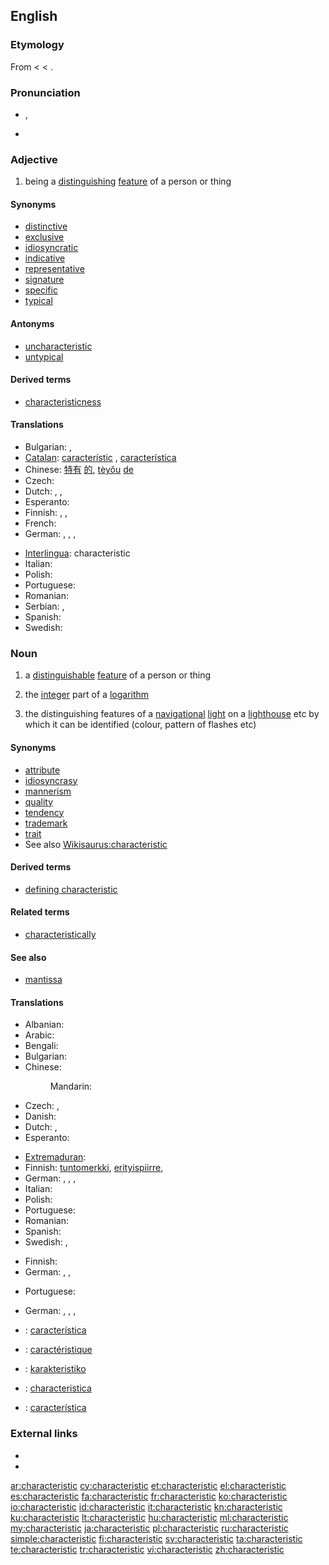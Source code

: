 ==English==
{{wikipedia}}

===Etymology===
From {{etyl|grc}} {{term|χαρακτηριστικός|lang=grc}} < {{term|χαρακτηρίζω||to designate by a characteristic mark|lang=grc}} < {{term|χαρακτήρ|lang=grc||a mark, character}}.

===Pronunciation===
* {{IPA|/ˌkæɹəktəˈɹɪstɪk/}}, {{SAMPA|/%k{r\kt@"r\IstIk/}}
* {{audio|En-us-characteristic.ogg|Audio (US)}}

===Adjective===
{{en-adj}}

# being a [[distinguish]]ing [[feature]] of a person or thing

====Synonyms====
* [[distinctive]]
* [[exclusive]]
* [[idiosyncratic]]
* [[indicative]]
* [[representative]]
* [[signature]]
* [[specific]]
* [[typical]]

====Antonyms====
* [[uncharacteristic]]
* [[untypical]]

====Derived terms====
* [[characteristicness]]

====Translations====
{{trans-top|being a distinguishing feature of a person or thing}}
* Bulgarian: {{t|bg|характерен}},  {{t|bg|отличителен}}
* [[Catalan]]: [[característic]] {{m}}, [[característica]] {{f}}
* Chinese: [[特有]] [[的]], [[tèyǒu]] [[de]]
* Czech: {{t-|cs|charakteristický|m}}
* Dutch: {{t+|nl|kenmerkend}},  {{t-|nl|karakteristiek}}, {{t|nl|idiosyncratisch}}
* Esperanto: {{t|eo|karakteriza}}
* Finnish: {{t-|fi|ominainen}}, {{t-|fi|luonteenomainen}}, {{t-|fi|tunnusomainen}}
* French: {{t+|fr|caractéristique}}
* German: {{t+|de|charakteristisch}}, {{t+|de|bezeichnend}}, {{t+|de|kennzeichnend}}, {{t+|de|typisch}}
{{trans-mid}}
* [[Interlingua]]: characteristic
* Italian: {{t+|it|caratteristica}}
* Polish: {{t+|pl|charakterystyczny|m}}
* Portuguese: {{t+|pt|característico}}
* Romanian: {{t|ro|caracteristic}}
* Serbian: {{t-|sr|osobina|f}}, {{t-|sr|značajka|f}}
* Spanish: {{t-|es|característico}}
* Swedish: {{t+|sv|karakteristisk}}
{{trans-bottom}}

===Noun===
{{en-noun}}

# a [[distinguishable]] [[feature]] of a person or thing
# {{mathematics}} the [[integer]] part of a [[logarithm]]
# {{nautical}} the distinguishing features of a [[navigational]] [[light]] on a [[lighthouse]] etc by which it can be identified (colour, pattern of flashes etc)

====Synonyms====
* [[attribute]]
* [[idiosyncrasy]]
* [[mannerism]]
* [[quality]]
* [[tendency]]
* [[trademark]]
* [[trait]]
* See also [[Wikisaurus:characteristic]]

====Derived terms====
* [[defining characteristic]]

====Related terms====
* [[characteristically]]

====See also====
* [[mantissa]]

====Translations====
{{trans-top|distinguishing feature}}
* Albanian: {{t|sq|karakteristikë|f|xs=Albanian}}
* Arabic: {{t-|ar|صفة|f|tr=Siffa}}
* Bengali: {{t-|bn|বৈশিষ্ট্য|sc=Beng|xs=Bengali}}
* Bulgarian: {{t|bg|отличителна черта}}
* Chinese:
*: Mandarin: {{t|zh|特质|tr=[[tèzhì]]|sc=Hani}}
* Czech: {{t-|cs|charakteristika|f}},  {{t+|cs|vlastnost|f}}
* Danish: {{t-|da|karakteristik|c}}
* Dutch: {{t-|nl|trekje|n}},  {{t-|nl|karakteristiek|f}}
* Esperanto: {{t|eo|karakterizilo}}
{{trans-mid}}
* [[Extremaduran]]: {{tø|ext|caraiterística|f}}
* Finnish: [[tuntomerkki]], [[erityispiirre]], {{t+|fi|tunnusmerkki}}
* German: {{t+|de|Merkmal|n}}, {{t+|de|Eigenschaft|f}}, {{t+|de|Charakteristik|f}}, {{t+|de|Eigenart|f}}
* Italian: {{t+|it|caratteristica}}
* Polish: {{t|pl|cecha|f}}
* Portuguese: {{t+|pt|característica|f}}
* Romanian: {{t|ro|caracteristică}}
* Spanish: {{t|es|característica|f}}
* Swedish: {{t|sv|karakteristikum|n}}, {{qual|characteristics}} {{t-|sv|karakteristik|c}}
{{trans-bottom}}

{{trans-top|integer part of a logarithm}}
* Finnish: {{t+|fi|karakteristika}}
* German: {{t+|de|Kennwert|n}}, {{t+|de|Kenngröße|f}}, {{t+|de|Charakteristik|f}}
{{trans-mid}}
* Portuguese: {{t+|pt|característica|f}}
{{trans-bottom}}

{{trans-top|distinguishing features of a navigational light}}
* German: {{t+|de|Merkmal|n}}, {{t+|de|Eigenschaft|f}}, {{t+|de|Charakteristik|f}}, {{t+|de|Eigenart|f}}
{{trans-mid}}
{{trans-bottom}}

{{checktrans-top}}
* {{ttbc|ca}}: [[característica]] {{f}}
* {{ttbc|fr}}: [[caractéristique]] {{f}}
* {{ttbc|io}}: [[karakteristiko]]
* {{ttbc|ia}}: [[characteristica]]
* {{ttbc|es}}: [[característica]] {{f}}
{{trans-bottom}}

===External links===
* {{R:Webster 1913}}
* {{R:Century 1911}}

[[ar:characteristic]]
[[cy:characteristic]]
[[et:characteristic]]
[[el:characteristic]]
[[es:characteristic]]
[[fa:characteristic]]
[[fr:characteristic]]
[[ko:characteristic]]
[[io:characteristic]]
[[id:characteristic]]
[[it:characteristic]]
[[kn:characteristic]]
[[ku:characteristic]]
[[lt:characteristic]]
[[hu:characteristic]]
[[ml:characteristic]]
[[my:characteristic]]
[[ja:characteristic]]
[[pl:characteristic]]
[[ru:characteristic]]
[[simple:characteristic]]
[[fi:characteristic]]
[[sv:characteristic]]
[[ta:characteristic]]
[[te:characteristic]]
[[tr:characteristic]]
[[vi:characteristic]]
[[zh:characteristic]]